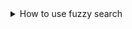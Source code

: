 <details><summary>How to use fuzzy search</summary>

To use a fuzzy search algorithm we recommend using a library like [fuse.js](https://fusejs.io/).

Once the library is installed you define the following function:

```javascript dark
function fuzzySearch(event, items, query) {
    const options = {
        keys: ["text", "value"]
    };

    const fuse = new Fuse(items, options);
    const results = fuse.search(query);

    return results;
}
```

And configure your multi-select component to use it:

```jsx dark
<MultiSelect onSearch={fuzzySearch} ... />
```
</details>
